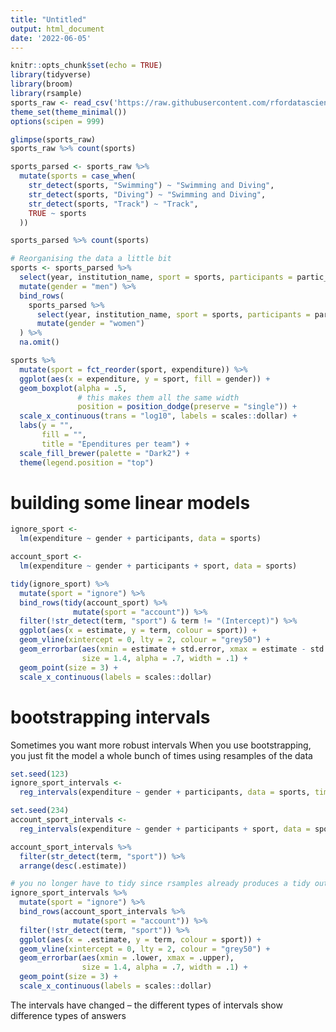 ```yaml
---
title: "Untitled"
output: html_document
date: '2022-06-05'
---
```


```r
knitr::opts_chunk$set(echo = TRUE)
library(tidyverse)
library(broom)
library(rsample)
sports_raw <- read_csv('https://raw.githubusercontent.com/rfordatascience/tidytuesday/master/data/2022/2022-03-29/sports.csv')
theme_set(theme_minimal())
options(scipen = 999)

```

```r
glimpse(sports_raw)
sports_raw %>% count(sports)
```

```r
sports_parsed <- sports_raw %>% 
  mutate(sports = case_when(
    str_detect(sports, "Swimming") ~ "Swimming and Diving",
    str_detect(sports, "Diving") ~ "Swimming and Diving", 
    str_detect(sports, "Track") ~ "Track", 
    TRUE ~ sports
  ))

sports_parsed %>% count(sports)
```
```r
# Reorganising the data a little bit
sports <- sports_parsed %>% 
  select(year, institution_name, sport = sports, participants = partic_men, revenue = rev_men, expenditure = exp_men) %>% 
  mutate(gender = "men") %>% 
  bind_rows(
    sports_parsed %>% 
      select(year, institution_name, sport = sports, participants = partic_women, revenue = rev_women, expenditure = exp_women) %>% 
      mutate(gender = "women")
  ) %>% 
  na.omit()


```

```r
sports %>% 
  mutate(sport = fct_reorder(sport, expenditure)) %>% 
  ggplot(aes(x = expenditure, y = sport, fill = gender)) + 
  geom_boxplot(alpha = .5, 
               # this makes them all the same width
               position = position_dodge(preserve = "single")) + 
  scale_x_continuous(trans = "log10", labels = scales::dollar) + 
  labs(y = "", 
       fill = "", 
       title = "Ependitures per team") + 
  scale_fill_brewer(palette = "Dark2") + 
  theme(legend.position = "top")
```


# building some linear models 

```r
ignore_sport <- 
  lm(expenditure ~ gender + participants, data = sports)

account_sport <- 
  lm(expenditure ~ gender + participants + sport, data = sports)

```

```r
tidy(ignore_sport) %>% 
  mutate(sport = "ignore") %>% 
  bind_rows(tidy(account_sport) %>% 
              mutate(sport = "account")) %>% 
  filter(!str_detect(term, "sport") & term != "(Intercept)") %>% 
  ggplot(aes(x = estimate, y = term, colour = sport)) + 
  geom_vline(xintercept = 0, lty = 2, colour = "grey50") + 
  geom_errorbar(aes(xmin = estimate + std.error, xmax = estimate - std.error), 
                size = 1.4, alpha = .7, width = .1) + 
  geom_point(size = 3) + 
  scale_x_continuous(labels = scales::dollar)
```

# bootstrapping intervals 
Sometimes you want more robust intervals 
When you use bootstrapping, you just fit the model a whole bunch of times using resamples of the data 

```r
set.seed(123)
ignore_sport_intervals <- 
  reg_intervals(expenditure ~ gender + participants, data = sports, times = 500)

set.seed(234)
account_sport_intervals <- 
  reg_intervals(expenditure ~ gender + participants + sport, data = sports, times = 500)

```

```r
account_sport_intervals %>% 
  filter(str_detect(term, "sport")) %>% 
  arrange(desc(.estimate))
```

```r
# you no longer have to tidy since rsamples already produces a tidy output
ignore_sport_intervals %>% 
  mutate(sport = "ignore") %>% 
  bind_rows(account_sport_intervals %>% 
              mutate(sport = "account")) %>% 
  filter(!str_detect(term, "sport")) %>% 
  ggplot(aes(x = .estimate, y = term, colour = sport)) + 
  geom_vline(xintercept = 0, lty = 2, colour = "grey50") + 
  geom_errorbar(aes(xmin = .lower, xmax = .upper), 
                size = 1.4, alpha = .7, width = .1) + 
  geom_point(size = 3) + 
  scale_x_continuous(labels = scales::dollar)
```

The intervals have changed -- the different types of intervals show difference types of answers
